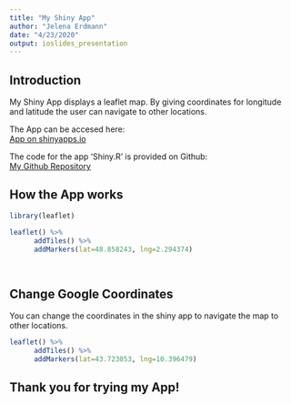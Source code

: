 ```yaml
---
title: "My Shiny App"
author: "Jelena Erdmann"
date: "4/23/2020"
output: ioslides_presentation
---
```


## Introduction

My Shiny App displays a leaflet map. By giving coordinates for longitude and latitude the user can navigate to other locations. 

The App can be accesed here:\
[App on shinyapps.io](https://jelly90.shinyapps.io/DDP_Week_4_Assignment/)

The code for the app 'Shiny.R' is provided on Github:\
[My Github Repository](https://github.com/Jelly90/DevDataProd2)

## How the App works

```r
library(leaflet)
```


```r
leaflet() %>%
      addTiles() %>%
      addMarkers(lat=48.858243, lng=2.294374)

       
```

## Change Google Coordinates

You can change the coordinates in the shiny app to navigate the map to other locations.


```r
leaflet() %>%
      addTiles() %>%
      addMarkers(lat=43.723053, lng=10.396479)
```


## Thank you for trying my App!

